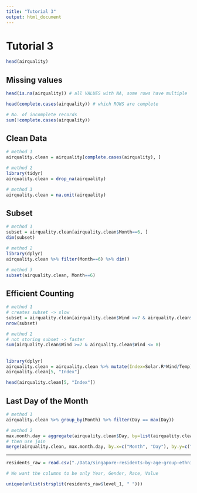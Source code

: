 ---
title: "Tutorial 3"
output: html_document
---

# Tutorial 3

```{r}
head(airquality)
```

## Missing values

```{r}
head(is.na(airquality)) # all VALUES with NA, some rows have multiple

head(complete.cases(airquality)) # which ROWS are complete

# No. of incomplete records
sum(!complete.cases(airquality))
```

## Clean Data

```{r}
# method 1
airquality.clean = airquality[complete.cases(airquality), ]

# method 2
library(tidyr)
airquality.clean = drop_na(airquality)

# method 3
airquality.clean = na.omit(airquality)
```

## Subset

```{r}
# method 1
subset = airquality.clean[airquality.clean$Month==6, ]
dim(subset)

# method 2
library(dplyr)
airquality.clean %>% filter(Month==6) %>% dim()

# method 3
subset(airquality.clean, Month==6)
```

## Efficient Counting

```{r}
# method 1 
# creates subset -> slow
subset = airquality.clean[airquality.clean$Wind >=7 & airquality.clean$Wind <= 8, ]
nrow(subset)

# method 2
# not storing subset -> faster
sum(airquality.clean$Wind >=7 & airquality.clean$Wind <= 8)
```

## 

```{r}
library(dplyr)
airquality.clean = airquality.clean %>% mutate(Index=Solar.R*Wind/Temp)
airquality.clean[5, "Index"]

head(airquality.clean[5, "Index"])
```
## Last Day of the Month
```{r}
# method 1
airquality.clean %>% group_by(Month) %>% filter(Day == max(Day))

# method 2
max.month.day = aggregate(airquality.clean$Day, by=list(airquality.clean$Month), max)
# then use join
merge(airquality.clean, max.month.day, by.x=c("Month", "Day"), by.y=c("Group.1", "x"))
```

***

```{r}
residents_raw = read.csv("./Data/singapore-residents-by-age-group-ethnic-group-and-sex-end-june-annual.csv")

# We want the columns to be only Year, Gender, Race, Value
```

```{r}
unique(unlist(strsplit(residents_raw$level_1, " ")))
```


